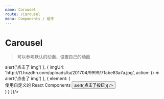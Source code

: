 ```yaml
---
name: Carousel
route: /Carousel
menu: Components / 组件
---
```



# Carousel

> 可以参考默认的动画，设置自己的动画

<Props of={Carousel} />

<Playground>
  <Carousel
    styleConfig={{
      width: '100%',
      height: 500
    }}
    carouselItems={[
      {
        imgUrl: 'http://t1.hxzdhn.com/uploads/tu/201704/9999/29c7d063d8.jpg',
        action: () => alert('点击了 img')
      },
      {
        imgUrl: 'http://t1.hxzdhn.com/uploads/tu/201704/9999/71abe83a7a.jpg',
        action: () => alert('点击了 img')
      },
      {
        element: (
          <div className="p20 t_white">
            使用自定义的 React Components
            <Button text="任意的" onClick={e => alert('点击了按钮')} />
          </div>
        )
      }
    ]}/>
</Playground>
